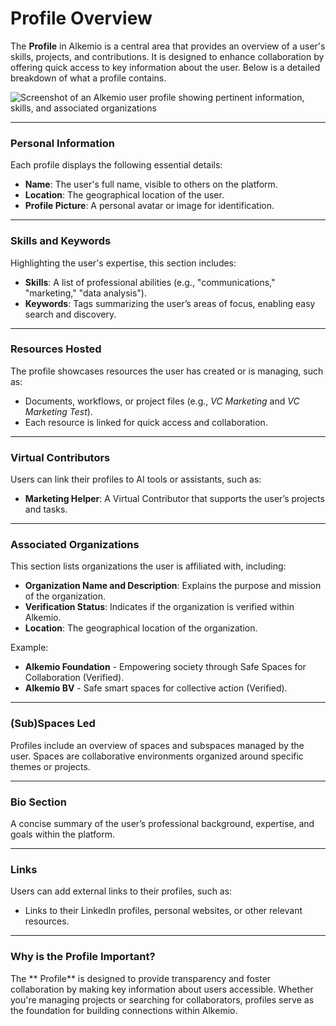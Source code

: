 # Profile Overview

The **Profile** in Alkemio is a central area that provides an overview of a user's skills, projects, and contributions. It is designed to enhance collaboration by offering quick access to key information about the user. Below is a detailed breakdown of what a profile contains.

![Screenshot of an Alkemio user profile showing pertinent information, skills, and associated organizations](/profile.png)

---

### Personal Information

Each profile displays the following essential details:

- **Name**: The user's full name, visible to others on the platform.
- **Location**: The geographical location of the user.
- **Profile Picture**: A personal avatar or image for identification.

---

### Skills and Keywords

Highlighting the user's expertise, this section includes:

- **Skills**: A list of professional abilities (e.g., "communications," "marketing," "data analysis").
- **Keywords**: Tags summarizing the user’s areas of focus, enabling easy search and discovery.

---

### Resources Hosted

The profile showcases resources the user has created or is managing, such as:

- Documents, workflows, or project files (e.g., *VC Marketing* and *VC Marketing Test*).
- Each resource is linked for quick access and collaboration.

---

### Virtual Contributors

Users can link their profiles to AI tools or assistants, such as:

- **Marketing Helper**: A Virtual Contributor that supports the user’s projects and tasks.

---

### Associated Organizations

This section lists organizations the user is affiliated with, including:

- **Organization Name and Description**: Explains the purpose and mission of the organization.
- **Verification Status**: Indicates if the organization is verified within Alkemio.
- **Location**: The geographical location of the organization.

Example:
- **Alkemio Foundation** - Empowering society through Safe Spaces for Collaboration (Verified).
- **Alkemio BV** - Safe smart spaces for collective action (Verified).

---

### (Sub)Spaces Led

Profiles include an overview of spaces and subspaces managed by the user. Spaces are collaborative environments organized around specific themes or projects.

---

### Bio Section

A concise summary of the user’s professional background, expertise, and goals within the platform.

---

### Links

Users can add external links to their profiles, such as:

- Links to their LinkedIn profiles, personal websites, or other relevant resources.

---

### Why is the Profile Important?

The ** Profile** is designed to provide transparency and foster collaboration by making key information about users accessible. Whether you're managing projects or searching for collaborators, profiles serve as the foundation for building connections within Alkemio.